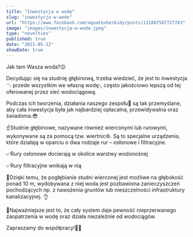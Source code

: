 ```yaml
---
title: "Inwestycja w wodę"
slug: "inwestycja-w-wode"
url: "https://www.facebook.com/aquatexbeskidy/posts/111887567727743"
image: "images/inwestycja-w-wode.jpeg"
type: "novelties"
published: true
date: "2021-05-12"
showDate: true
---
```


Jak tam Wasza woda?😉

Decydując się na studnię głębinową, trzeba wiedzieć, że jest to inwestycja〽️ przede wszystkim we własną wodę💧, często jakościowo lepszą od tej oferowanej przez sieć wodociągową.

Podczas ich tworzenia, działania naszego zespołu💪 są tak przemyślane, aby cała inwestycja była jak najbardziej opłacalna, przewidywalna oraz świadoma.😎

☝️Studnie głębinowe, nazywane również wierconymi lub rurowymi, wykonywane są za pomocą tzw. wiertnic⚙️. Są to specjalne urządzenia, które działają w oparciu o dwa rodzaje rur – osłonowe i filtracyjne.

✅Rury osłonowe docierają w okolice warstwy wodonośnej

✅Rury filtracyjne wnikają w nią

📣Dzięki temu, że pogłębianie studni wierconej jest możliwe na głębokość ponad 10 m, wydobywana z niej woda jest pozbawiona zanieczyszczeń pochodzących np. z nawożenia gruntów lub nieszczelności infrastruktury kanalizacyjnej. 👌

📣Najważniejsze jest to, że cały system daje pewność nieprzerwanego zaopatrzenia w wodę oraz działa niezależnie od wodociągów.

Zapraszamy do współpracy!👊💪
